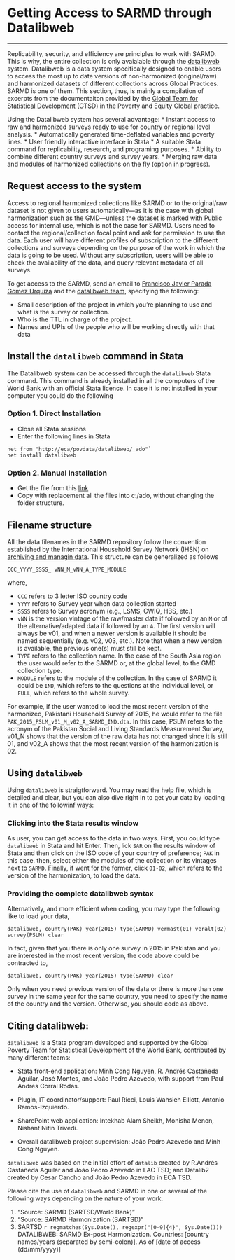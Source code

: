 # Getting Access to SARMD through Datalibweb
***

Replicability, security, and efficiency are principles to work with SARMD. This is why, the entire collection is only avaialable through the [datalibweb](http://globalpractices.worldbank.org/teamsites/Poverty/GPDP/SitePages/datalibweb.aspx) system. Datalibweb is a data system specifically designed to enable users to access the most up to date versions of non-harmonized (original/raw) and harmonized datasets of different collections across Global Practices. SARMD is one of them. This section, thus, is mainly a compilation of excerpts from the documentaiton provided by the [Global Team for Statistical Development](http://globalpractices.worldbank.org/teamsites/Poverty/GPDP/SitePages/Main.aspx) (GTSD) in the Poverty and Equity Global practice. 

Using the Datalibweb system has several advantage:
* Instant access to raw and harmonized surveys ready to use for country or regional level analysis.
* Automatically generated time-deflated variables and poverty lines.
* User friendly interactive interface  in Stata
* A suitable Stata command for replicability, research, and programing purposes.
* Ability to combine different country surveys and survey years. 
* Merging raw data and modules of harmonized collections on the fly (option in progress). 


## Request access to the system
Access to regional harmonized collections like SARMD or to the original/raw dataset is not given to users automatically---as it is the case with global harmonization such as the GMD---unless the dataset is marked with Public access for internal use, which is not the case for SARMD. Users need to contact the regional/collection focal point and ask for permission to use the data. Each user will have different profiles of subscription to the different collections and surveys depending on the purpose of the work in which the data is going to be used.  Without any subscription, users will be able to check the availability of the data, and query relevant metadata of all surveys. 

To get access to the SARMD, send an email to  [Francisco Javier Parada Gomez Urquiza](mailto:fparadagomezurqu@worldbank.org) and the [datalibweb team](mailto:datalibweb@worldbank.org), specifying the following:

* Small description of the project in which you're planning to use and what is the survey or collection.
* Who is the TTL in charge of the project.
* Names and UPIs of the people who will be working directly with that data

## Install the `datalibweb` command in Stata

The Datalibweb system can be accessed through the `datalibweb` Stata command. This command is already installed in all the computers of the World Bank with an official Stata licence. In case it is not installed in your computer you could do the following

### Option 1. Direct Installation
* Close all Stata sessions
* Enter the following lines in Stata 
```
net from "http://eca/povdata/datalibweb/_ado"`
net install datalibweb
```

### Option 2. Manual Installation
* Get the file from this [link](http://eca/povdata/datalibweb/_ado/datalibweb.zip)
* Copy with replacement all the files into c:/ado, without changing the folder structure.

## Filename structure
All the data filenames in the SARMD repository follow the convention established by the International Household Survey Network (IHSN) on [archiving and managin data](http://www.ihsn.org/archiving). This structure can be generalized as follows

```
CCC_YYYY_SSSS_ vNN_M_vNN_A_TYPE_MODULE
```
where, 

* `CCC`  refers to 3 letter ISO country code
* `YYYY` refers to Survey year when data collection started
* `SSSS` refers to Survey acronym (e.g., LSMS, CWIQ, HBS, etc.)
* `vNN`  is the version vintage of the raw/master data if followed by an `M` or of the alternative/adapted data if followed by an `A`. The first version will always be v01, and when a newer version is available it should be named sequentially (e.g. v02, v03, etc.). Note that when a new version is available, the previous one(s) must still be kept.
* `TYPE` refers to the collection name. In the case of the South Asia region the user would refer to the SARMD or, at the global level, to the GMD collection type. 
* `MODULE` refers to the module of the collection. In the case of SARMD it could be `IND`, which refers to the questions at the individual level, or `FULL`, which refers to the whole survey. 

For example, if the user wanted to load the most recent version of the harmonized, Pakistani Household Survey of 2015, he would refer to the file `PAK_2015_PSLM_v01_M_v02_A_SARMD_IND.dta`. In this case, PSLM refers to the acronym of the Pakistan Social and Living Standards Measurement Survey, v01_N shows that the version of the raw data has not changed since it is still 01, and v02_A shows that the most recent version of the harmonization is 02. 


## Using `datalibweb`
Using `datalibweb` is straigtforward. You may read the help file, which is detailed and clear, but you can also dive right in to get your data by loading it in one of the followinf ways:


### Clicking into the Stata results window
As user, you can get access to the data in two ways. First, you could type `datalibweb` in Stata and hit Enter. Then, lick `SAR` on the results window of Stata and then click on the ISO code of your country of preference; `PAK` in this case. then, select either the modules of the collection or its vintages next to `SARMD`. Finally, if went for the former, click `01-02`, which refers to the version of the harmonization, to load the data. 

### Providing the complete datalibweb syntax
Alternatively, and more efficient when coding, you may type the following like to load your data, 

`datalibweb, country(PAK) year(2015) type(SARMD) vermast(01) veralt(02) survey(PSLM) clear`

In fact, given that you there is only one survey in 2015 in Pakistan and you are interested in the most recent version, the code above could be contracted to, 

`datalibweb, country(PAK) year(2015) type(SARMD) clear`

Only when you need previous version of the data or there is more than one survey in the same year for the same country, you need to specify the name of the country and the version. Otherwise, you should code as above. 


## Citing datalibweb:

`datalibweb` is a Stata program developed and supported by the Global Poverty Team for Statistical Development of the World Bank, contributed by many different teams: 

* Stata front-end application: Minh Cong Nguyen, R. Andrés Castañeda Aguilar, José Montes, and João Pedro Azevedo, with support from Paul Andres Corral Rodas.

* Plugin, IT coordinator/support: Paul Ricci, Louis Wahsieh Elliott, Antonio Ramos-Izquierdo.

* SharePoint web application: Intekhab Alam Sheikh, Monisha Menon, Nishant Nitin Trivedi.

* Overall datalibweb project supervision: João Pedro Azevedo and Minh Cong Nguyen. 

`datalibweb` was based on the initial effort of `datalib` created by R.Andrés Castañeda Aguilar and João Pedro Azevedo in LAC TSD; and Datalib2 created by Cesar Cancho and João Pedro Azevedo in ECA TSD.

Please cite the use of `datalibweb` and SARMD in one or several of the following ways depending on the nature of your work. 

1. "Source: SARMD (SARTSD/World Bank)"
2. "Source: SARMD Harmonization (SARTSD)"
3. SARTSD `r regmatches(Sys.Date(), regexpr("[0-9]{4}", Sys.Date()))` DATALIBWEB: SARMD Ex-post Harmonization. Countries: [country names/years (separated by semi-colon)]. As of [date of access (dd/mm/yyyy)]

